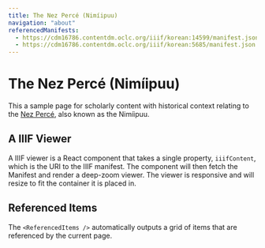 ```yaml
---
title: The Nez Percé (Nimíipuu)
navigation: "about"
referencedManifests:
  - https://cdm16786.contentdm.oclc.org/iiif/korean:14599/manifest.json
  - https://cdm16786.contentdm.oclc.org/iiif/korean:5685/manifest.json
---
```

 
# The Nez Percé (Nimíipuu)
 
This a sample page for scholarly content with historical context relating to the [Nez Percé](https://en.wikipedia.org/wiki/Nez_Perce), also known as the Nimíipuu.
 
## A IIIF Viewer
 
A IIIF viewer is a React component that takes a single property, `iiifContent`, which is the URI to the
IIIF manifest. The component will then fetch the Manifest and render a deep-zoom viewer. The viewer is
responsive and will resize to fit the container it is placed in.
 
<Viewer iiifContent="https://api.dc.library.northwestern.edu/api/v2/works/14a6aa15-9e12-47a7-9617-91f430d4f47b?as=iiif" />
 
## Referenced Items
 
The `<ReferencedItems />` automatically outputs a grid of items that are referenced by the current page.
 
<ReferencedItems />

